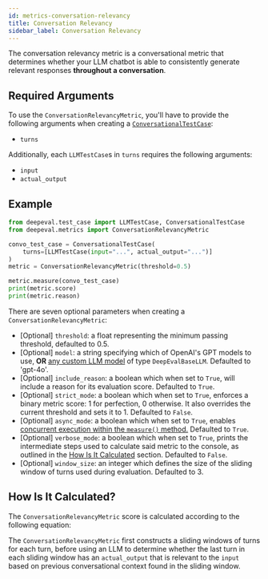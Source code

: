 ```yaml
---
id: metrics-conversation-relevancy
title: Conversation Relevancy
sidebar_label: Conversation Relevancy
---
```



The conversation relevancy metric is a conversational metric that determines whether your LLM chatbot is able to consistently generate relevant responses **throughout a conversation**.

## Required Arguments

To use the `ConversationRelevancyMetric`, you'll have to provide the following arguments when creating a [`ConversationalTestCase`](/docs/evaluation-test-cases#conversational-test-case):

- `turns`

Additionally, each `LLMTestCase`s in `turns` requires the following arguments:

- `input`
- `actual_output`

## Example

```python
from deepeval.test_case import LLMTestCase, ConversationalTestCase
from deepeval.metrics import ConversationRelevancyMetric

convo_test_case = ConversationalTestCase(
    turns=[LLMTestCase(input="...", actual_output="...")]
)
metric = ConversationRelevancyMetric(threshold=0.5)

metric.measure(convo_test_case)
print(metric.score)
print(metric.reason)
```

There are seven optional parameters when creating a `ConversationRelevancyMetric`:

- [Optional] `threshold`: a float representing the minimum passing threshold, defaulted to 0.5.
- [Optional] `model`: a string specifying which of OpenAI's GPT models to use, **OR** [any custom LLM model](/docs/metrics-introduction#using-a-custom-llm) of type `DeepEvalBaseLLM`. Defaulted to 'gpt-4o'.
- [Optional] `include_reason`: a boolean which when set to `True`, will include a reason for its evaluation score. Defaulted to `True`.
- [Optional] `strict_mode`: a boolean which when set to `True`, enforces a binary metric score: 1 for perfection, 0 otherwise. It also overrides the current threshold and sets it to 1. Defaulted to `False`.
- [Optional] `async_mode`: a boolean which when set to `True`, enables [concurrent execution within the `measure()` method.](/docs/metrics-introduction#measuring-metrics-in-async) Defaulted to `True`.
- [Optional] `verbose_mode`: a boolean which when set to `True`, prints the intermediate steps used to calculate said metric to the console, as outlined in the [How Is It Calculated](#how-is-it-calculated) section. Defaulted to `False`.
- [Optional] `window_size`: an integer which defines the size of the sliding window of turns used during evaluation. Defaulted to 3.

## How Is It Calculated?

The `ConversationRelevancyMetric` score is calculated according to the following equation:

<Equation formula="\text{Conversation Relevancy} = \frac{\text{Number of Turns with Relevant Actual Outputs}}{\text{Total Number of Turns}}" />

The `ConversationRelevancyMetric` first constructs a sliding windows of turns for each turn, before using an LLM to determine whether the last turn in each sliding window has an `actual_output` that is relevant to the `input` based on previous conversational context found in the sliding window.

